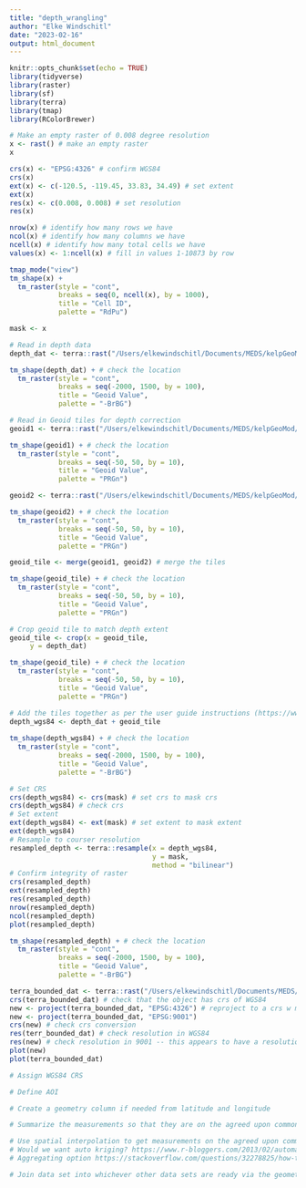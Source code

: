 ```yaml
---
title: "depth_wrangling"
author: "Elke Windschitl"
date: "2023-02-16"
output: html_document
---
```


```r
knitr::opts_chunk$set(echo = TRUE)
library(tidyverse)
library(raster)
library(sf)
library(terra)
library(tmap)
library(RColorBrewer)
```

```r
# Make an empty raster of 0.008 degree resolution
x <- rast() # make an empty raster
x

crs(x) <- "EPSG:4326" # confirm WGS84
crs(x)
ext(x) <- c(-120.5, -119.45, 33.83, 34.49) # set extent
ext(x)
res(x) <- c(0.008, 0.008) # set resolution
res(x)

nrow(x) # identify how many rows we have
ncol(x) # identify how many columns we have
ncell(x) # identify how many total cells we have
values(x) <- 1:ncell(x) # fill in values 1-10873 by row

tmap_mode("view")
tm_shape(x) +
  tm_raster(style = "cont",
            breaks = seq(0, ncell(x), by = 1000),
            title = "Cell ID",
            palette = "RdPu")

mask <- x
```

```r
# Read in depth data
depth_dat <- terra::rast("/Users/elkewindschitl/Documents/MEDS/kelpGeoMod/data/depth/bounded_depth.tiff")

tm_shape(depth_dat) + # check the location
  tm_raster(style = "cont",
            breaks = seq(-2000, 1500, by = 100),
            title = "Geoid Value",
            palette = "-BrBG") 

# Read in Geoid tiles for depth correction
geoid1 <- terra::rast("/Users/elkewindschitl/Documents/MEDS/kelpGeoMod/data/depth/ETOPO_2022_v1_15s_N45W135_geoid.tif") # left tile

tm_shape(geoid1) + # check the location
  tm_raster(style = "cont",
            breaks = seq(-50, 50, by = 10),
            title = "Geoid Value",
            palette = "PRGn") 

geoid2 <- terra::rast("/Users/elkewindschitl/Documents/MEDS/kelpGeoMod/data/depth/ETOPO_2022_v1_15s_N45W120_geoid.tif") # right tile

tm_shape(geoid2) + # check the location
  tm_raster(style = "cont",
            breaks = seq(-50, 50, by = 10),
            title = "Geoid Value",
            palette = "PRGn") 

geoid_tile <- merge(geoid1, geoid2) # merge the tiles

tm_shape(geoid_tile) + # check the location
  tm_raster(style = "cont",
            breaks = seq(-50, 50, by = 10),
            title = "Geoid Value",
            palette = "PRGn")

# Crop geoid tile to match depth extent
geoid_tile <- crop(x = geoid_tile,
     y = depth_dat)

tm_shape(geoid_tile) + # check the location
  tm_raster(style = "cont",
            breaks = seq(-50, 50, by = 10),
            title = "Geoid Value",
            palette = "PRGn")

# Add the tiles together as per the user guide instructions (https://www.ngdc.noaa.gov/mgg/global/relief/ETOPO2022/docs/1.2%20ETOPO%202022%20User%20Guide.pdf)
depth_wgs84 <- depth_dat + geoid_tile
  
tm_shape(depth_wgs84) + # check the location
  tm_raster(style = "cont",
            breaks = seq(-2000, 1500, by = 100),
            title = "Geoid Value",
            palette = "-BrBG") 
```

```r
# Set CRS
crs(depth_wgs84) <- crs(mask) # set crs to mask crs
crs(depth_wgs84) # check crs
# Set extent
ext(depth_wgs84) <- ext(mask) # set extent to mask extent
ext(depth_wgs84)
# Resample to courser resolution
resampled_depth <- terra::resample(x = depth_wgs84,
                                   y = mask,
                                   method = "bilinear")
# Confirm integrity of raster
crs(resampled_depth)
ext(resampled_depth)
res(resampled_depth)
nrow(resampled_depth)
ncol(resampled_depth)
plot(resampled_depth)

tm_shape(resampled_depth) + # check the location
  tm_raster(style = "cont",
            breaks = seq(-2000, 1500, by = 100),
            title = "Geoid Value",
            palette = "-BrBG")
```


```r
terra_bounded_dat <- terra::rast("/Users/elkewindschitl/Documents/MEDS/kelpGeoMod/data/depth/bounded_depth.tiff") # read in bounded raster file with terra
crs(terra_bounded_dat) # check that the object has crs of WGS84
new <- project(terra_bounded_dat, "EPSG:4326") # reproject to a crs w meter units
new <- project(terra_bounded_dat, "EPSG:9001")
crs(new) # check crs conversion
res(terr_bounded_dat) # check resolution in WGS84
res(new) # check resolution in 9001 -- this appears to have a resolution of 353 m x 353 m
plot(new)
plot(terra_bounded_dat)
```

```r
# Assign WGS84 CRS


```

```r
# Define AOI


```

```r
# Create a geometry column if needed from latitude and longitude
```

```r
# Summarize the measurements so that they are on the agreed upon common temporal resolution

```

```r
# Use spatial interpolation to get measurements on the agreed upon common spatial scale
# Would we want auto kriging? https://www.r-bloggers.com/2013/02/automatic-spatial-interpolation-with-r-the-automap-package/
# Aggregating option https://stackoverflow.com/questions/32278825/how-to-change-the-resolution-of-a-raster-layer-in-r
```

```r
# Join data set into whichever other data sets are ready via the geometry column (or another consistent ID?)
```
